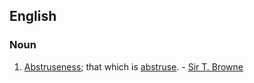 ==English==

===Noun===
{{en-noun|abstrusities}}

# {{rare}} [[abstruseness|Abstruseness]]; that which is [[abstruse]]. - [[w:Thomas Browne|Sir T. Browne]]